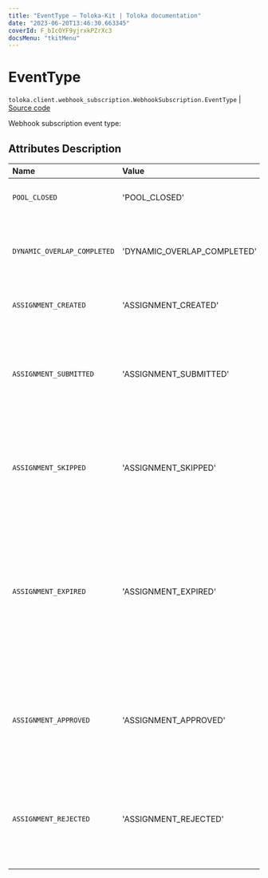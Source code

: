 ```yaml
---
title: "EventType — Toloka-Kit | Toloka documentation"
date: "2023-06-20T13:46:30.663345"
coverId: F_bIcOYF9yjrxkPZrXc3
docsMenu: "tkitMenu"
---
```


# EventType

`toloka.client.webhook_subscription.WebhookSubscription.EventType` | [Source code](https://github.com/Toloka/toloka-kit/blob/v1.2.0/src/client/webhook_subscription.py#L22)

Webhook subscription event type:

## Attributes Description

| Name | Value | Description |
| :------| :-----------| :----------| 
`POOL_CLOSED`|'POOL_CLOSED'|<p>The pool is closed.</p>
`DYNAMIC_OVERLAP_COMPLETED`|'DYNAMIC_OVERLAP_COMPLETED'|<p>There is an aggregated estimate for dynamic overlap.</p>
`ASSIGNMENT_CREATED`|'ASSIGNMENT_CREATED'|<p>Task created.</p>
`ASSIGNMENT_SUBMITTED`|'ASSIGNMENT_SUBMITTED'|<p>The task has been completed and is waiting for acceptance by the customer.</p>
`ASSIGNMENT_SKIPPED`|'ASSIGNMENT_SKIPPED'|<p>The task was taken to work, but the Toloker skipped it and did not return to it.</p>
`ASSIGNMENT_EXPIRED`|'ASSIGNMENT_EXPIRED'|<p>The task was taken to work, but the Toloker did not have time to complete it in the allotted time or refused it before the end of the term.</p>
`ASSIGNMENT_APPROVED`|'ASSIGNMENT_APPROVED'|<p>The task was performed by the Toloker and confirmed by the customer.</p>
`ASSIGNMENT_REJECTED`|'ASSIGNMENT_REJECTED'|<p>The task was completed by the Toloker, but rejected by the customer.</p>